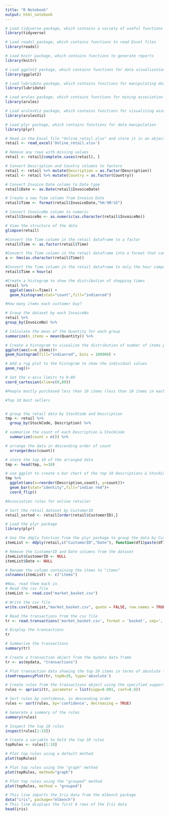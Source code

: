 ---
title: "R Notebook"
output: html_notebook
---


```{r}
# Load tidyverse package, which contains a variety of useful functions
library(tidyverse)

# Load readxl package, which contains functions to read Excel files
library(readxl)

# Load knitr package, which contains functions to generate reports
library(knitr)

# Load ggplot2 package, which contains functions for data visualization
library(ggplot2)

# Load lubridate package, which contains functions for manipulating dates and times
library(lubridate)

# Load arules package, which contains functions for mining association rules
library(arules)

# Load arulesViz package, which contains functions for visualizing association rules
library(arulesViz)

# Load plyr package, which contains functions for data manipulation
library(plyr)

```


```{r}
# Read in the Excel file "Online_retail.xlsx" and store it in an object called "retail"
retail <- read_excel('Online_retail.xlsx')
```


```{r}

# Remove any rows with missing values
retail <- retail[complete.cases(retail), ]

# Convert Description and Country columns to factors
retail <- retail %>% mutate(Description = as.factor(Description))
retail <- retail %>% mutate(Country = as.factor(Country))

# Convert Invoice Date column to Date type
retail$Date <- as.Date(retail$InvoiceDate)

# Create a new Time column from Invoice Date
retail$Time <- format(retail$InvoiceDate,"%H:%M:%S")

# Convert InvoiceNo column to numeric 
retail$InvoiceNo <- as.numeric(as.character(retail$InvoiceNo))

# View the structure of the data
glimpse(retail)
```


```{r}

#Convert the Time column in the retail dataframe to a factor
retail$Time <- as.factor(retail$Time)

#Convert the Time column in the retail dataframe into a format that can be used for plotting
a <- hms(as.character(retail$Time))

#Convert the Time column in the retail dataframe to only the hour component
retail$Time = hour(a)

#Create a histogram to show the distribution of shopping times
retail %>% 
  ggplot(aes(x=Time)) + 
  geom_histogram(stat="count",fill="indianred")
```



```{r}

#How many items each customer buy?

# Group the dataset by each InvoiceNo
retail %>% 
group_by(InvoiceNo) %>%

# Calculate the mean of the Quantity for each group
summarize(n_items = mean(Quantity)) %>%

# Create a histogram to visualize the distribution of number of items per invoice
ggplot(aes(x=n_items))+
geom_histogram(fill="indianred", bins = 100000) + 

# Add a rug plot to the histogram to show the individual values
geom_rug()+

# Set the x-axis limits to 0-80
coord_cartesian(xlim=c(0,80))

#People mostly purchased less than 10 items (less than 10 items in each invoice).

```


```{r}
#Top 10 best sellers


# group the retail data by StockCode and Description
tmp <- retail %>% 
  group_by(StockCode, Description) %>% 

# summarize the count of each Description & StockCode
  summarize(count = n()) %>% 

# arrange the data in descending order of count
  arrange(desc(count))

# store the top 10 of the arranged data
tmp <- head(tmp, n=10)

# use ggplot to create a bar chart of the top 10 Descriptions & StockCodes, ordered by count
tmp %>% 
  ggplot(aes(x=reorder(Description,count), y=count))+
  geom_bar(stat="identity",fill="indian red")+
  coord_flip()
```


```{r}
#Association rules for online retailer

# Sort the retail dataset by CustomerID
retail_sorted <- retail[order(retail$CustomerID),] 

# Load the plyr package
library(plyr)

# Use the ddply function from the plyr package to group the data by CustomerID and Date. Then paste the Description for each group into a single string, separated by commas
itemList <- ddply(retail,c("CustomerID","Date"), function(df1)paste(df1$Description, collapse = ","))

# Remove the CustomerID and Date columns from the dataset
itemList$CustomerID <- NULL
itemList$Date <- NULL

# Rename the column containing the items to "items"
colnames(itemList) <- c("items")
```


```{r}
#Now, read them back in.
# Read the csv file 
itemList <- read.csv("market_basket.csv")

# Write the csv file 
write.csv(itemList,"market_basket.csv", quote = FALSE, row.names = TRUE)

# Read the transactions from the csv file 
tr <- read.transactions('market_basket.csv', format = 'basket', sep=',')

# Display the transactions 
tr

# Summarize the transactions 
summary(tr)
```


```{r}

# Create a transaction object from the mydata data frame
tr <- as(mydata, "transactions")

# Plot transaction data showing the top 20 items in terms of absolute frequency
itemFrequencyPlot(tr, topN=20, type='absolute')

# Create rules from the transactions object using the specified support and confidence values
rules <- apriori(tr, parameter = list(supp=0.001, conf=0.8))

# Sort rules by confidence, in descending order
rules <- sort(rules, by='confidence', decreasing = TRUE)

# Generate a summary of the rules
summary(rules)

# Inspect the top 10 rules
inspect(rules[1:10])

# Create a variable to hold the top 10 rules
topRules <- rules[1:10]

# Plot top rules using a default method
plot(topRules)

# Plot top rules using the "graph" method
plot(topRules, method="graph")

# Plot top rules using the "grouped" method
plot(topRules, method = "grouped")
```


```{r}

# This line imports the Iris data from the mlbench package
data("iris", package="mlbench")
# This line displays the first 6 rows of the Iris data
head(iris)
```









